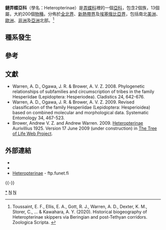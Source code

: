 {{NoteTA|G1=Butterfly}}
{{Automatic Taxobox
| taxon = Heteropterinae
| image = Carterocephalus palaemon Bolnoc.JPG
| image_caption = [[銀弄蝶|銀弄蝶]]<br />''Carterocephalus palaemon''
| image2 = Large Chequered Skipper (Heteropterus morpheus), Nera River Gorges, Banat Mountains, SW Romania.jpg
| image2_caption = [[鏈弄蝶|鏈弄蝶]]<br />''Heteropterus morpheus''
| authority = Aurivillius, 1925
| subdivision_ranks = 屬
| subdivision = 
* [[金翼弄蝶屬|金翼弄蝶屬]] ''Argopteron''
* [[仆弄蝶屬|仆弄蝶屬]] ''Butleria''
* [[銀弄蝶屬|銀弄蝶屬]] ''Carterocephalus''
* [[達弄蝶屬|達弄蝶屬]] ''Dalla''
* [[膽弄蝶屬|膽弄蝶屬]] ''Dardarina''
* ''Freemaniana''
* [[鏈弄蝶屬|鏈弄蝶屬]] ''Heteropterus''
* [[霍弄蝶屬|霍弄蝶屬]] ''Hovala''
* ''Ladda''
* [[小弄蝶屬|小弄蝶屬]] ''Leptalina''
* [[糜弄蝶屬|糜弄蝶屬]] ''Metisella''
* [[璧弄蝶屬|璧弄蝶屬]] ''Piruna''
* ''Willema''
}}

'''鏈弄蝶亞科'''（學名：Heteropterinae）是[[弄蝶科|弄蝶科]]裡的一個[[亞科|亞科]]，包含2個族，13個屬，大約200個[[物種|物種]]。分佈於[[全北界|全北界]]、[[新熱帶界|新熱帶界]]及[[埃塞俄比亞界|埃塞俄比亞界]]，包括南北[[美洲|美洲]]、[[歐洲|歐洲]]、[[非洲|非洲]]及[[亞洲|亞洲]]北部。<ref name=t2020>Toussaint, E. F., Ellis, E. A., Gott, R. J., Warren, A. D., Dexter, K. M., Storer, C., ... & Kawahara, A. Y. (2020). Historical biogeography of Heteropterinae skippers via Beringian and post‐Tethyan corridors. Zoologica Scripta. {{en}}</ref>

== 種系發生 ==
{{clade
|label1='''鏈弄蝶亞科'''|1={{clade
|label1=仆弄蝶族|1={{clade
|1=[[金翼弄蝶屬|金翼弄蝶屬]] ''Argopteron''
|2=[[仆弄蝶屬|仆弄蝶屬]] ''Butleria''}}
|label2=鏈弄蝶族|2={{clade
|1={{clade
|1=[[鏈弄蝶屬|鏈弄蝶屬]] ''Heteropterus''
|2=[[小弄蝶屬|小弄蝶屬]] ''Leptalina''}}
|2={{clade
|1={{clade
|1={{clade
|1={{clade
|1=[[霍弄蝶屬|霍弄蝶屬]] ''Hovala''
|2=''Willema''}}
|2=[[糜弄蝶屬|糜弄蝶屬]] ''Metisella''}}
|2=[[銀弄蝶屬|銀弄蝶屬]] ''Carterocephalus''}}
|2={{clade
|1=[[璧弄蝶屬|璧弄蝶屬]] ''Piruna''
|2={{clade
|1=''Freemaniana''
|2={{clade
|1=[[膽弄蝶屬|膽弄蝶屬]] ''Dardarina''
|2={{clade
|1=''Ladda''
|2=[[達弄蝶屬|達弄蝶屬]] ''Dalla''}}}}}}}}}}}}}}}}

== 參考 ==
{{reflist}}

== 文獻 ==
* Warren, A. D., Ogawa, J. R. & Brower, A. V. Z. 2008. Phylogenetic relationships of subfamilies and circumscription of tribes in the family Hesperiidae (Lepidoptera: Hesperiodea). Cladistics 24, 642-676.
* Warren, A. D., Ogawa, J. R. & Brower, A. V. Z. 2009. Revised classification of the family Hesperiidae (Lepidoptera: Hesperioidea) based on combined molecular and morphological data. Systematic Entomology 34, 467-523.
* Brower, Andrew V. Z. and Andrew Warren. 2009. [http://tolweb.org/Heteropterinae/12153/2009.06.17 Heteropterinae] Aurivillius 1925. Version 17 June 2009 (under construction) in [http://tolweb.org/ The Tree of Life Web Project]. {{en}}

== 外部連結 ==
* {{Commonscat-inline|Heteropterinae}}
* {{Wikispecies-inline|Heteropterinae}}
* [http://ftp.funet.fi/index/Tree_of_life/insecta/lepidoptera/ditrysia/hesperioidea/hesperiidae/heteropterinae/ Heteropterinae] - ftp.funet.fi {{en}}
{{Taxonbar}}
{{-}}
{{蝴蝶分類}}
[[Category:鏈弄蝶亞科|*]]
[[Category:弄蝶科|N]]
[[Category:1925年描述的分类群|N]]